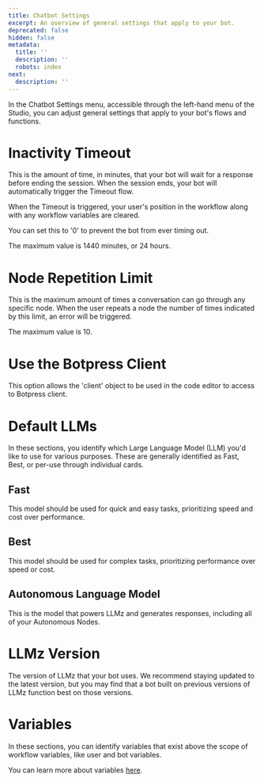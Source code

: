 ```yaml
---
title: Chatbot Settings
excerpt: An overview of general settings that apply to your bot.
deprecated: false
hidden: false
metadata:
  title: ''
  description: ''
  robots: index
next:
  description: ''
---
```

In the Chatbot Settings menu, accessible through the left-hand menu of the Studio, you can adjust general settings that apply to your bot's flows and functions.

# Inactivity Timeout

This is the amount of time, in minutes, that your bot will wait for a response before ending the session. When the session ends, your bot will automatically trigger the Timeout flow.

When the Timeout is triggered, your user's position in the workflow along with any workflow variables are cleared.

You can set this to '0' to prevent the bot from ever timing out.

The maximum value is 1440 minutes, or 24 hours.

# Node Repetition Limit

This is the maximum amount of times a conversation can go through any specific node. When the user repeats a node the number of times indicated by this limit, an error will be triggered.

The maximum value is 10.

# Use the Botpress Client

This option allows the 'client' object to be used in the code editor to access to Botpress client.

# Default LLMs

In these sections, you identify which Large Language Model (LLM) you'd like to use for various purposes. These are generally identified as Fast, Best, or per-use through individual cards.

## Fast

This model should be used for quick and easy tasks, prioritizing speed and cost over performance.

## Best

This model should be used for complex tasks, prioritizing performance over speed or cost.

## Autonomous Language Model

This is the model that powers LLMz and generates responses, including all of your Autonomous Nodes.

# LLMz Version

The version of LLMz that your bot uses. We recommend staying updated to the latest version, but you may find that a bot built on previous versions of LLMz function best on those versions.

# Variables

In these sections, you can identify variables that exist above the scope of workflow variables, like user and bot variables.

You can learn more about variables [here](https://botpress.com/docs/variables).
